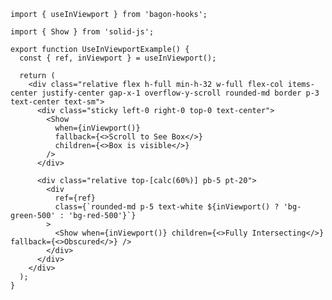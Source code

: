 ```tsx
import { useInViewport } from 'bagon-hooks';

import { Show } from 'solid-js';

export function UseInViewportExample() {
  const { ref, inViewport } = useInViewport();

  return (
    <div class="relative flex h-full min-h-32 w-full flex-col items-center justify-center gap-x-1 overflow-y-scroll rounded-md border p-3 text-center text-sm">
      <div class="sticky left-0 right-0 top-0 text-center">
        <Show
          when={inViewport()}
          fallback={<>Scroll to See Box</>}
          children={<>Box is visible</>}
        />
      </div>

      <div class="relative top-[calc(60%)] pb-5 pt-20">
        <div
          ref={ref}
          class={`rounded-md p-5 text-white ${inViewport() ? 'bg-green-500' : 'bg-red-500'}`}
        >
          <Show when={inViewport()} children={<>Fully Intersecting</>} fallback={<>Obscured</>} />
        </div>
      </div>
    </div>
  );
}
```

